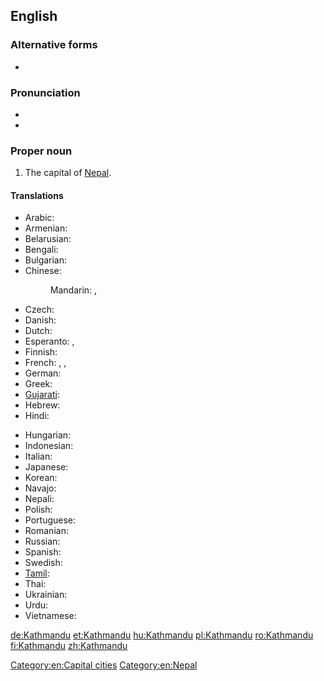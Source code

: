 ==English==
{{wikipedia}}

===Alternative forms===
*{{l|en|Katmandu}}

===Pronunciation===
* {{IPA|/ˌkatmanˈduː/|lang=en}}
* {{rhymes|uː|lang=en}}

===Proper noun===
{{en-proper noun}}

# The capital of [[Nepal]].

====Translations====
{{trans-top|Kathmandu}}
* Arabic: {{t|ar|كاثماندو|m|tr=kathmaandu}}
* Armenian: {{t|hy|Կատմանդու|tr=Katmandu}}
* Belarusian: {{t|be|Катманду|m|tr=Katmandú}}
* Bengali: {{t|bn|কাঠমান্ডু|tr=kaṭhmanḍu|sc=Beng}}
* Bulgarian: {{t|bg|Катманду|m|tr=Katmandu}}
* Chinese:
*: Mandarin: {{t|cmn|加德滿都|sc=Hani}}, {{t+|cmn|加德满都|tr=Jiādémǎndū|sc=Hani}}
* Czech: {{t+|cs|Káthmándú|m}}
* Danish: {{t|da|Katmandu}}
* Dutch: {{t|nl|Kathmandu}}
* Esperanto: {{t|eo|Katmanduo}}, {{t|eo|Katmando}}
* Finnish: {{t|fi|Katmandu}}
* French: {{t+|fr|Katmandou|m}}, {{t|fr|Kathmandu|m}}, {{t|fr|Kātmāndū|m}}
* German: {{t+|de|Kathmandu|n}}
* Greek: {{t+|el|Κατμαντού|tr=Katmantoú}}
* [[Gujarati]]: {{t|gu|કાઠમંડુ|sc=Gujr|tr=kāṭhamaṇḍu}}
* Hebrew: {{t|he|קטמנדו}}
* Hindi: {{t|hi|काठमांडू|m|tr=kāṭhmāṇḍū}}
{{trans-mid}}
* Hungarian: {{t+|hu|Katmandu}}
* Indonesian: {{t|id|Kathmandu}}
* Italian: {{t|it|Katmandu|m}}
* Japanese: {{t|ja|カトマンズ|tr=Katomanzu}}
* Korean: {{t|ko|카트만두|tr=Kateumandu|sc=Hang}}
* Navajo: {{t|nv|Kʼatmandoo}}
* Nepali: {{t|ne|काठमांडौ|tr=kāṭhmāṛəuṁ|sc=Deva}}
* Polish: {{t+|pl|Katmandu|m}}
* Portuguese: {{t|pt|Katmandu|m}}
* Romanian: {{t+|ro|Kathmandu}}
* Russian: {{t|ru|Катманду|m|tr=Katmandú}}
* Spanish: {{t+|es|Katmandú|m}}
* Swedish: {{t|sv|Katmandu}}
* [[Tamil]]: {{t|ta|காட்மாண்டூ|tr=kāṭmāṇṭū}}
* Thai: {{t|th|กาฐมาณฑุ|tr=kaatmaanthu}}
* Ukrainian: {{t|uk|Катманду|m|tr=Katmandú}}
* Urdu: {{t|ur|کاٹھمانڈو|m|tr=kāṭhmāṇḍū|sc=ur-Arab}}
* Vietnamese: {{t|vi|Kathmandu}}
{{trans-bottom}}

[[Category:en:Capital cities]]
[[Category:en:Nepal]]

[[de:Kathmandu]]
[[et:Kathmandu]]
[[hu:Kathmandu]]
[[pl:Kathmandu]]
[[ro:Kathmandu]]
[[fi:Kathmandu]]
[[zh:Kathmandu]]